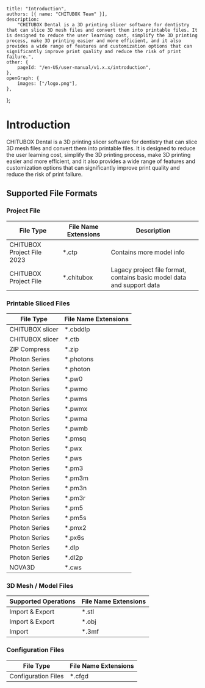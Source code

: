 	title: "Introduction",
	authors: [{ name: "CHITUBOX Team" }],
	description:
		"CHITUBOX Dental is a 3D printing slicer software for dentistry that can slice 3D mesh files and convert them into printable files. It is designed to reduce the user learning cost, simplify the 3D printing process, make 3D printing easier and more efficient, and it also provides a wide range of features and customization options that can significantly improve print quality and reduce the risk of print failure.",
	other: {
		pageId: "/en-US/user-manual/v1.x.x/introduction",
	},
	openGraph: {
		images: ["/logo.png"],
	},
};

# Introduction

CHITUBOX Dental is a 3D printing slicer software for dentistry that can slice 3D mesh files and convert them into printable files. It is designed to reduce the user learning cost, simplify the 3D printing process, make 3D printing easier and more efficient, and it also provides a wide range of features and customization options that can significantly improve print quality and reduce the risk of print failure.

## Supported File Formats

### Project File

| File Type                  | File Name Extensions | Description                                                            |
| -------------------------- | -------------------- | ---------------------------------------------------------------------- |
| CHITUBOX Project File 2023 | \*.ctp               | Contains more model info                                               |
| CHITUBOX Project File      | \*.chitubox          | Lagacy project file format, contains basic model data and support data |

### Printable Sliced Files

| File Type       | File Name Extensions |
| --------------- | -------------------- |
| CHITUBOX slicer | \*.cbddlp            |
| CHITUBOX slicer | \*.ctb               |
| ZIP Compress    | \*.zip               |
| Photon Series   | \*.photons           |
| Photon Series   | \*.photon            |
| Photon Series   | \*.pw0               |
| Photon Series   | \*.pwmo              |
| Photon Series   | \*.pwms              |
| Photon Series   | \*.pwmx              |
| Photon Series   | \*.pwma              |
| Photon Series   | \*.pwmb              |
| Photon Series   | \*.pmsq              |
| Photon Series   | \*.pwx               |
| Photon Series   | \*.pws               |
| Photon Series   | \*.pm3               |
| Photon Series   | \*.pm3m              |
| Photon Series   | \*.pm3n              |
| Photon Series   | \*.pm3r              |
| Photon Series   | \*.pm5               |
| Photon Series   | \*.pm5s              |
| Photon Series   | \*.pmx2              |
| Photon Series   | \*.px6s              |
| Photon Series   | \*.dlp               |
| Photon Series   | \*.dl2p              |
| NOVA3D          | \*.cws               |

### 3D Mesh / Model Files

| Supported Operations | File Name Extensions |
| -------------------- | -------------------- |
| Import & Export      | \*.stl               |
| Import & Export      | \*.obj               |
| Import               | \*.3mf               |

### Configuration Files

| File Type           | File Name Extensions |
| ------------------- | -------------------- |
| Configuration Files | \*.cfgd              |

